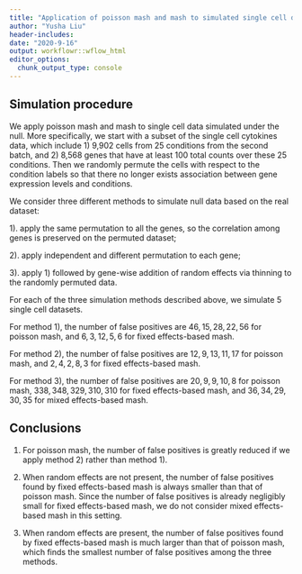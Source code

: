 ```yaml
---
title: "Application of poisson mash and mash to simulated single cell data (B cells) under the null"
author: "Yusha Liu"
header-includes:
date: "2020-9-16"
output: workflowr::wflow_html
editor_options:
  chunk_output_type: console
---
```


## Simulation procedure
We apply poisson mash and mash to single cell data simulated under the null. More specifically, we start with a subset of the single cell cytokines data, which include 1) 9,902 cells from 25 conditions from the second batch, and 2) 8,568 genes that have at least 100 total counts over these 25 conditions. Then we randomly permute the cells with respect to the condition labels so that there no longer exists association between gene expression levels and conditions. 

We consider three different methods to simulate null data based on the real dataset: 

1). apply the same permutation to all the genes, so the correlation among genes is preserved on the permuted dataset; 

2). apply independent and different permutation to each gene; 

3). apply 1) followed by gene-wise addition of random effects via thinning to the randomly permuted data.

For each of the three simulation methods described above, we simulate 5 single cell datasets. 

For method 1), the number of false positives are $46, 15, 28, 22, 56$ for poisson mash, and $6, 3, 12, 5, 6$ for fixed effects-based mash.

For method 2), the number of false positives are $12, 9, 13, 11, 17$ for poisson mash, and $2, 4, 2, 8, 3$ for fixed effects-based mash.

For method 3), the number of false positives are $20, 9, 9, 10, 8$ for poisson mash, $338, 348, 329, 310, 310$ for fixed effects-based mash, and $36, 34, 29, 30, 35$ for mixed effects-based mash. 



## Conclusions
1. For poisson mash, the number of false positives is greatly reduced if we apply method 2) rather than method 1). 

2. When random effects are not present, the number of false positives found by fixed effects-based mash is always smaller than that of poisson mash. Since the number of false positives is already negligibly small for fixed effects-based mash, we do not consider mixed effects-based mash in this setting.

3. When random effects are present, the number of false positives found by fixed effects-based mash is much larger than that of poisson mash, which finds the smallest number of false positives among the three methods. 